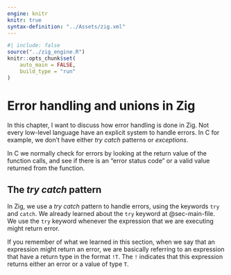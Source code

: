 ---
engine: knitr
knitr: true
syntax-definition: "../Assets/zig.xml"
---

```{r}
#| include: false
source("../zig_engine.R")
knitr::opts_chunk$set(
    auto_main = FALSE,
    build_type = "run"
)
```



# Error handling and unions in Zig {#sec-error-handling}

In this chapter, I want to discuss how error handling is done in Zig.
Not every low-level language have an explicit system to handle errors.
In C for example, we don't have either *try catch* patterns or *exceptions*.

In C we normally check for errors by looking at the return value of
the function calls, and see if there is an "error status code" or
a valid value returned from the function.


## The *try catch* pattern

In Zig, we use a *try catch* pattern to handle errors,
using the keywords `try` and `catch`.
We already learned about the `try` keyword at @sec-main-file.
We use the `try` keyword whenever the expression that we are executing
might return error.

If you remember of what we learned in this section, when we say that an expression might
return an error, we are basically referring to an expression that have
a return type in the format `!T`.
The `!` indicates that this expression returns either an error or a value of type `T`.



